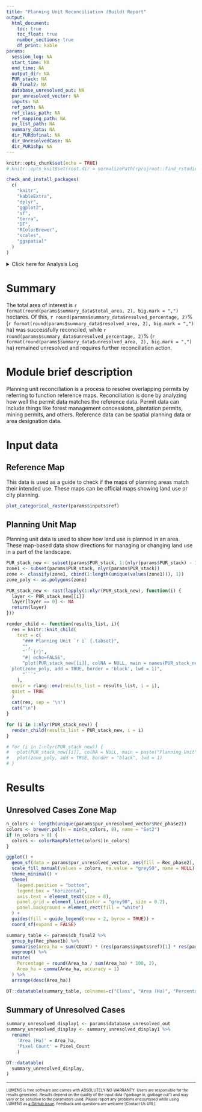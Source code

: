 ```yaml
---
title: "Planning Unit Reconciliation (Build) Report"
output: 
  html_document:
    toc: true
    toc_float: true
    number_sections: true
    df_print: kable
params:
  session_log: NA
  start_time: NA
  end_time: NA
  output_dir: NA
  PUR_stack: NA
  db_final2: NA
  database_unresolved_out: NA
  pur_unresolved_vector: NA
  inputs: NA
  ref_path: NA
  ref_class_path: NA
  ref_mapping_path: NA
  pu_list_path: NA
  summary_data: NA
  dir_PURdbfinal: NA
  dir_UnresolvedCase: NA
  dir_PUR1shp: NA
---
```


```r
knitr::opts_chunk$set(echo = TRUE)
# knitr::opts_knit$set(root.dir = normalizePath(rprojroot::find_rstudio_root_file()))
```

```r
check_and_install_packages(
  c(
    "knitr",
    "kableExtra",
    "dplyr",
    "ggplot2",
    "sf",
    "terra",
    "DT",
    "RColorBrewer",
    "scales",
    "ggspatial"
  )
)
```

<details><summary>Click here for Analysis Log</summary>

```r

analysis_log <- tribble(
  ~Category, ~Details,
  "Analysis Start", params$start_time,
  "Analysis End", params$end_time,
  "Input Data and Parameters", "",
  "1. Reference map", params$ref_path,
  "2. Reference class table", params$ref_class_path,
  "3. Reference class table for reference map", params$ref_mapping_path,
  "4. Planning unit map", paste(params$inputs$pu_lut_list),
  "Output Files", "",
  "Output workspace", paste0(getwd(), params$output_dir),
  "1. Planning unit build table", file.path(params$output_dir, params$dir_PURdbfinal),   
  "2. Unresolved Case table", file.path(params$output_dir, params$dir_UnresolvedCase),
  "3. Planning unit build map", file.path(params$output_dir, params$dir_PUR1shp),
  "Session Summary", "",
) %>% rbind(format_session_info_table())

analysis_log %>% kbl(caption = "Analysis Log", escape = FALSE) %>%
  kable_paper("hover", full_width = F )
```

</details>

# Summary

The total area of interest is `r format(round(params$summary_data$total_area, 2), big.mark = ",")` hectares. Of this, `r round(params$summary_data$resolved_percentage, 2)`% (`r format(round(params$summary_data$resolved_area, 2), big.mark = ",")` ha) was successfully reconciled, while `r round(params$summary_data$unresolved_percentage, 2)`% (`r format(round(params$summary_data$unresolved_area, 2), big.mark = ",")` ha) remained unresolved and requires further reconciliation action.

# Module brief description

Planning unit reconciliation is a process to resolve overlapping permits by referring to function reference maps. Reconciliation is done by analyzing how well the permit data matches the reference data. Permit data can include things like forest management concessions, plantation permits, mining permits, and others. Reference data can be spatial planning data or area designation data.

# Input data

## Reference Map

This data is used as a guide to check if the maps of planning areas match their intended use. These maps can be official maps showing land use or city planning.

```r
plot_categorical_raster(params$inputs$ref)
```

## Planning Unit Map {.tabset}

Planning unit data is used to show how land use is planned in an area. These map-based data show directions for managing or changing land use in a part of the landscape.

```r
PUR_stack_new <- subset(params$PUR_stack, 1:(nlyr(params$PUR_stack) - 1))
zone1 <- subset(params$PUR_stack, nlyr(params$PUR_stack))
zone <- classify(zone1, cbind(1:length(unique(values(zone1))), 1))
zone_poly <- as.polygons(zone)

PUR_stack_new <- rast(lapply(1:nlyr(PUR_stack_new), function(i) {
  layer <- PUR_stack_new[[i]]
  layer[layer == 0] <- NA
  return(layer)
}))

render_child <- function(results_list, i){
  res = knitr::knit_child(
    text = c(
      "### Planning Unit `r i` {.tabset}",
      "",
      "```{r}",
      "#| echo=FALSE",
      "plot(PUR_stack_new[[i]], colNA = NULL, main = names(PUR_stack_new)[i], plg=list(x='topright'))
  plot(zone_poly, add = TRUE, border = 'black', lwd = 1)",
      "```"
    ),
  envir = rlang::env(results_list = results_list, i = i),
  quiet = TRUE
  )
  cat(res, sep = '\n')
  cat("\n")
}

for (i in 1:nlyr(PUR_stack_new)) {
  render_child(results_list = PUR_stack_new, i = i)
}

# for (i in 1:nlyr(PUR_stack_new)) {
#   plot(PUR_stack_new[[i]], colNA = NULL, main = paste("Planning Unit", i))
#   plot(zone_poly, add = TRUE, border = "black", lwd = 1)
# }
```

# Results

## Unresolved Cases Zone Map

```r
n_colors <- length(unique(params$pur_unresolved_vector$Rec_phase2))
colors <- brewer.pal(n = min(n_colors, 8), name = "Set2")
if (n_colors > 8) {
  colors <- colorRampPalette(colors)(n_colors)
}

ggplot() +
  geom_sf(data = params$pur_unresolved_vector, aes(fill = Rec_phase2), color = "white", size = 0.1) +
  scale_fill_manual(values = colors, na.value = "grey50", name = NULL) +
  theme_minimal() +
  theme(
    legend.position = "bottom",
    legend.box = "horizontal",
    axis.text = element_text(size = 8),
    panel.grid = element_line(color = "grey90", size = 0.2),
    panel.background = element_rect(fill = "white")
  ) +
  guides(fill = guide_legend(nrow = 2, byrow = TRUE)) +
  coord_sf(expand = FALSE)
```

```r
summary_table <- params$db_final2 %>%
  group_by(Rec_phase1b) %>%
  summarise(Area_ha = sum(COUNT) * (res(params$inputs$ref)[1] * res(params$inputs$ref)[2] / 10000)) %>%
  ungroup() %>%
  mutate(
    Percentage = round(Area_ha / sum(Area_ha) * 100, 2),
    Area_ha = comma(Area_ha, accuracy = 1)
  ) %>%
  arrange(desc(Area_ha))

DT::datatable(summary_table, colnames=c("Class", "Area (Ha)", "Percentage (%)"))
```

## Summary of Unresolved Cases

```r
summary_unresolved_display1 <- params$database_unresolved_out 
summary_unresolved_display <- summary_unresolved_display1 %>% 
  rename(
    'Area (Ha)' = Area_ha,
    'Pixel Count' = Pixel_Count
    )

DT::datatable(
  summary_unresolved_display,
)
```

------------------------------------------------------------------------

<font size="1"> LUMENS is free software and comes with ABSOLUTELY NO WARRANTY. Users are responsible for the results generated. Results depend on the quality of the input data ("garbage in, garbage out") and may vary or be sensitive to the parameters used. Please report any problems encountered while using LUMENS as [a GitHub issue](https://github.com/icraf-indonesia/lumens-shiny/issues). Feedback and questions are welcome [Contact Us URL]. </font size>